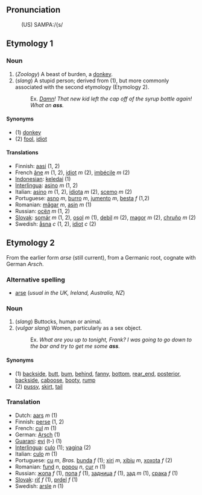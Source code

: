 ==Pronunciation==
:(US) SAMPA:/{s/

==Etymology 1==
===Noun===

# (''Zoology'') A beast of burden, a [[donkey]].
# (''slang'') A stupid person; derived from (1), but more commonly associated with the second etymology (Etymology 2).
#:Ex. ''[[Damn]]! That new kid left the cap off of the syrup bottle again!  What an '''ass'''.''

====Synonyms====
*(1) [[donkey]]
*(2) [[fool]], [[idiot]]

====Translations====
*Finnish: [[aasi]] (1, 2)
*French [[âne]] ''m'' (1, 2), [[idiot]] ''m'' (2), [[imbécile]] ''m'' (2)
*[[Indonesian]]: [[keledai]] (1)
*[[Interlingua]]: [[asino]] ''m'' (1, 2)
*Italian: [[asino]] ''m'' (1, 2), [[idiota]] ''m'' (2), [[scemo]] ''m'' (2)
*Portuguese: [[asno]] ''m'', [[burro]] ''m'', [[jumento]] ''m'', [[besta]] ''f'' (1,2)
*Romanian: [[măgar]] ''m'', [[asin]] ''m'' (1)
*Russian: [[осёл]] ''m'' (1, 2)
*[[Slovak]]: [[somár]] ''m'' (1, 2), [[osol]] ''m'' (1), [[debil]] ''m'' (2), [[magor]] ''m'' (2), [[chruňo]] ''m'' (2)
*Swedish: [[åsna]] ''c'' (1, 2), [[idiot]] ''c'' (2)

==Etymology 2==
From the earlier form ''arse'' (still current), from a Germanic root, cognate with German ''Arsch''. 

===Alternative spelling===
*[[arse]] (''usual in the UK, Ireland, Australia, NZ'')

===Noun===
# (''slang'') Buttocks, human or animal.
# (''vulgar slang'') Women, particularly as a sex object.
#:Ex. ''What are you up to tonight, Frank?  I was going to go down to the bar and try to get me some '''ass'''.''

====Synonyms====
*(1) [[backside]], [[butt]], [[bum]], [[behind]], [[fanny]], [[bottom]], [[rear_end]], [[posterior]], [[backside]], [[caboose]], [[booty]], [[rump]]
*(2) [[pussy]], [[skirt]], [[tail]]

===Translation===
*Dutch: [[aars]] ''m'' (1)
*Finnish: [[perse]] (1, 2)
*French: [[cul]] ''m'' (1)
*German: [[Arsch]] (1)
*[[Guarani]]: [[evi]] (t-) (1)
*[[Interlingua]]: [[culo]] (1); [[vagina]] (2)
*Italian: [[culo]] ''m'' (1)
*Portuguese: [[cu]] ''m'', ''Bras.'' [[bunda]] ''f'' (1); [[xiri]] ''m'', [[xibiu]] ''m'', [[xoxota]] ''f'' (2)
*Romanian: [[fund]] ''n'', [[popou]] ''n'', [[cur]] ''n'' (1)
*Russian: [[жопа]] ''f'' (1), [[попа]] ''f'' (1), [[задница]] ''f'' (1), [[зад]] ''m'' (1), [[срака]] ''f'' (1)
*[[Slovak]]: [[riť]] ''f'' (1), [[prdel]] ''f'' (1)
*Swedish: [[arsle]] ''n'' (1)